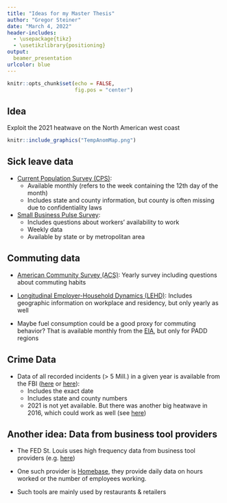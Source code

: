 ```yaml
---
title: "Ideas for my Master Thesis"
author: "Gregor Steiner"
date: "March 4, 2022"
header-includes: 
  - \usepackage{tikz}
  - \usetikzlibrary{positioning}
output:
  beamer_presentation
urlcolor: blue
---
```


```r
knitr::opts_chunk$set(echo = FALSE,
                      fig.pos = "center")
```

## Idea

Exploit the 2021 heatwave on the North American west coast


```r
knitr::include_graphics("TempAnomMap.png")
```



## Sick leave data

* [Current Population Survey (CPS)](https://www.census.gov/data/datasets/time-series/demo/cps/cps-basic.html):
  + Available monthly (refers to the week containing the 12th day of the month)
  + Includes state and county information, but county is often missing due to confidentiality laws

* [Small Business Pulse Survey](https://www.census.gov/data/experimental-data-products/small-business-pulse-survey.html):
  + Includes questions about workers' availability to work
  + Weekly data
  + Available by state or by metropolitan area

## Commuting data
* [American Community Survey (ACS)](https://data.census.gov/cedsci/table?q=ACS%20commuting&g=0100000US%240500000&tid=ACSST1Y2019.S0802): Yearly survey including questions about commuting habits

* [Longitudinal Employer-Household Dynamics (LEHD)](https://lehd.ces.census.gov/data/): Includes geographic information on workplace and residency, but only yearly as well

* Maybe fuel consumption could be a good proxy for commuting behavior? That is available monthly from the [EIA](https://www.eia.gov/opendata/qb.php?category=401685), but only for PADD regions

## Crime Data
* Data of all recorded incidents (> 5 Mill.) in a given year is available from the FBI ([here](https://www.icpsr.umich.edu/web/NACJD/series/128?start=0&SERIESQ=128&ARCHIVE=NACJD&PUBLISH_STATUS=PUBLISHED&sort=DATEUPDATED%20desc&rows=50) or [here](https://crime-data-explorer.app.cloud.gov/pages/downloads)):
  + Includes the exact date
  + Includes state and county numbers
  + 2021 is not yet available. But there was another big heatwave in 2016, which could work as well (see [here](https://www.climate.gov/news-features/event-tracker/scorching-heat-bakes-southwest-mid-june-2016))


## Another idea: Data from business tool providers

* The FED St. Louis uses high frequency data from business tool providers (e.g. [here](https://research.stlouisfed.org/publications/review/2021/08/16/assessing-labor-market-conditions-using-high-frequency-data))

* One such provider is [Homebase](https://joinhomebase.com/), they provide daily data on hours worked or the number of employees working.

* Such tools are mainly used by restaurants & retailers


<!-- ## Crime Identification -->

<!-- \begin{figure} -->
<!-- 	\large{\begin{tikzpicture}[% -->
<!-- 		->, -->
<!-- 		>=stealth, -->
<!-- 		node distance=1cm, -->
<!-- 		pil/.style={ -->
<!-- 			->, -->
<!-- 			thick, -->
<!-- 			shorten =2pt,} -->
<!-- 		] -->
<!-- 		\node (1) {Heat}; -->
<!-- 		\node[right=of 1] (2) {Aggression}; -->
<!-- 		\node[right=of 2] (3) {Crime}; -->
<!-- 		\node[above left = of 3] (4) {X}; -->
<!-- 		\draw [->] (1) to (2); -->
<!-- 		\draw [->] (2) to (3); -->
<!-- 		\draw [->] (4) to (2); -->
<!-- 		\draw [->] (4) to (3); -->
<!-- 	\end{tikzpicture}} -->

<!-- 	\caption{Causal effect of heat on crimes with some confounders X} -->
<!-- \end{figure} -->




